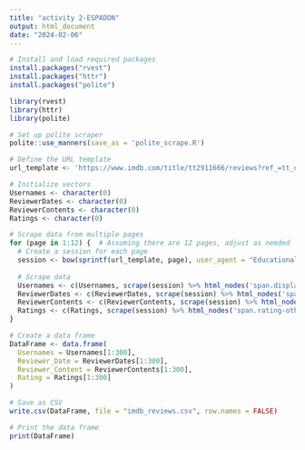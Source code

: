 ```yaml
---
title: "activity 2-ESPADON"
output: html_document
date: "2024-02-06"
---
```


``` r
# Install and load required packages
install.packages("rvest")
install.packages("httr")
install.packages("polite")

library(rvest)
library(httr)
library(polite)

# Set up polite scraper
polite::use_manners(save_as = 'polite_scrape.R')

# Define the URL template
url_template <- 'https://www.imdb.com/title/tt2911666/reviews?ref_=tt_urv'

# Initialize vectors
Usernames <- character(0)
ReviewerDates <- character(0)
ReviewerContents <- character(0)
Ratings <- character(0)

# Scrape data from multiple pages
for (page in 1:12) {  # Assuming there are 12 pages, adjust as needed
  # Create a session for each page
  session <- bow(sprintf(url_template, page), user_agent = "Educational")
 
  # Scrape data
  Usernames <- c(Usernames, scrape(session) %>% html_nodes('span.display-name-link') %>% html_text())
  ReviewerDates <- c(ReviewerDates, scrape(session) %>% html_nodes('span.review-date') %>% html_text())
  ReviewerContents <- c(ReviewerContents, scrape(session) %>% html_nodes('div.text.show-more__control') %>% html_text())
  Ratings <- c(Ratings, scrape(session) %>% html_nodes('span.rating-other-user-rating') %>% html_text())
}

# Create a data frame
DataFrame <- data.frame(
  Usernames = Usernames[1:300],
  Reviewer_Date = ReviewerDates[1:300],
  Reviewer_Content = ReviewerContents[1:300],
  Rating = Ratings[1:300]
)

# Save as CSV
write.csv(DataFrame, file = "imdb_reviews.csv", row.names = FALSE)

# Print the data frame
print(DataFrame)
```

